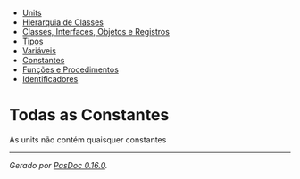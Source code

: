 <div class="container">

<div class="navigation">

* [[AllUnits.wiki|Units]]
* [[ClassHierarchy.wiki|Hierarquia de Classes]]
* [[AllClasses.wiki|Classes, Interfaces, Objetos e Registros]]
* [[AllTypes.wiki|Tipos]]
* [[AllVariables.wiki|Variáveis]]
* [[AllConstants.wiki|Constantes]]
* [[AllFunctions.wiki|Funções e Procedimentos]]
* [[AllIdentifiers.wiki|Identificadores]]


</div>
<div class="content">

= Todas as Constantes =

As units não contém quaisquer constantes


-----

<span class="appinfo">''Gerado por [https://pasdoc.github.io/ PasDoc 0.16.0].'' </span>

</div>

</div>
